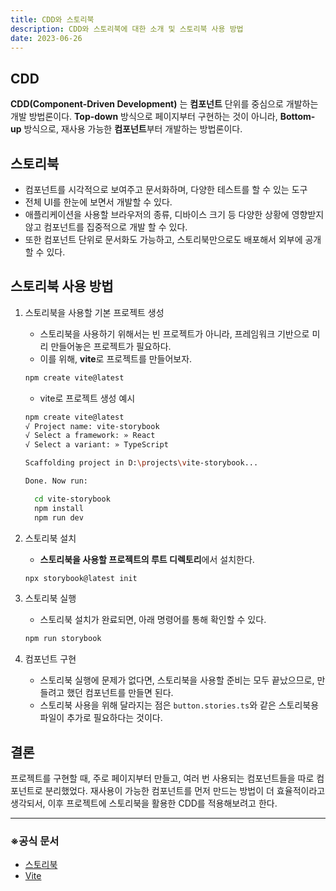 ```yaml
---
title: CDD와 스토리북
description: CDD와 스토리북에 대한 소개 및 스토리북 사용 방법
date: 2023-06-26
---
```


## CDD

**CDD(Component-Driven Development)** 는 **컴포넌트** 단위를 중심으로 개발하는 개발 방법론이다.
**Top-down** 방식으로 페이지부터 구현하는 것이 아니라, **Bottom-up** 방식으로, 재사용 가능한 **컴포넌트**부터 개발하는 방법론이다.

## 스토리북

- 컴포넌트를 시각적으로 보여주고 문서화하며, 다양한 테스트를 할 수 있는 도구
- 전체 UI를 한눈에 보면서 개발할 수 있다.
- 애플리케이션을 사용할 브라우저의 종류, 디바이스 크기 등 다양한 상황에 영향받지 않고 컴포넌트를 집중적으로 개발 할 수 있다.
- 또한 컴포넌트 단위로 문서화도 가능하고, 스토리북만으로도 배포해서 외부에 공개할 수 있다.

## 스토리북 사용 방법

1. 스토리북을 사용할 기본 프로젝트 생성

   - 스토리북을 사용하기 위해서는 빈 프로젝트가 아니라, 프레임워크 기반으로 미리 만들어놓은 프로젝트가 필요하다.
   - 이를 위해, **vite**로 프로젝트를 만들어보자.

   ```bash
   npm create vite@latest
   ```

   - vite로 프로젝트 생성 예시

   ```bash
   npm create vite@latest
   √ Project name: vite-storybook
   √ Select a framework: » React
   √ Select a variant: » TypeScript

   Scaffolding project in D:\projects\vite-storybook...

   Done. Now run:

     cd vite-storybook
     npm install
     npm run dev
   ```

2. 스토리북 설치

   - **스토리북을 사용할 프로젝트의 루트 디렉토리**에서 설치한다.

   ```bash
   npx storybook@latest init
   ```

3. 스토리북 실행

   - 스토리북 설치가 완료되면, 아래 명령어를 통해 확인할 수 있다.

   ```bash
   npm run storybook
   ```

4. 컴포넌트 구현

   - 스토리북 실행에 문제가 없다면, 스토리북을 사용할 준비는 모두 끝났으므로, 만들려고 했던 컴포넌트를 만들면 된다.
   - 스토리북 사용을 위해 달라지는 점은 `button.stories.ts`와 같은 스토리북용 파일이 추가로 필요하다는 것이다.

## 결론

프로젝트를 구현할 때, 주로 페이지부터 만들고, 여러 번 사용되는 컴포넌트들을 따로 컴포넌트로 분리했었다.
재사용이 가능한 컴포넌트를 먼저 만드는 방법이 더 효율적이라고 생각되서, 이후 프로젝트에 스토리북을 활용한 CDD를 적용해보려고 한다.

---

### ※공식 문서

- [스토리북](https://storybook.js.org)
- [Vite](https://vitejs.dev)
